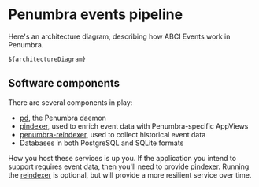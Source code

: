 
# Penumbra events pipeline

Here's an architecture diagram, describing how ABCI Events work in Penumbra.
<br/>

```mermaid
${architectureDiagram}
```

## Software components

There are several components in play:

* [pd](../node/pd/), the Penumbra daemon
* [pindexer](./pindexer.md), used to enrich event data with Penumbra-specific AppViews
* [penumbra-reindexer](./reindexer.md), used to collect historical event data
* Databases in both PostgreSQL and SQLite formats

How you host these services is up you. If the application you intend to support requires
event data, then you'll need to provide [pindexer](./pindexer.md). Running the [reindexer](./reindexer.md)
is optional, but will provide a more resilient service over time.
